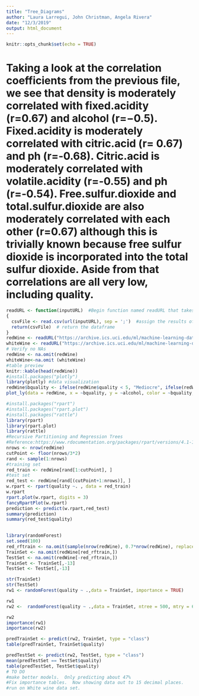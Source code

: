 ---
title: "Tree_Diagrams"
author: "Laura Larregui, John Christman, Angela Rivera"
date: "12/3/2019"
output: html_document
---

```{r setup, include=FALSE}
knitr::opts_chunk$set(echo = TRUE)
```
# Taking a look at the correlation coefficients from the previous file, we see that density is moderately correlated with fixed.acidity (r=0.67) and alcohol (r=−0.5). Fixed.acidity is moderately correlated with citric.acid (r= 0.67) and ph (r=-0.68). Citric.acid is moderately correlated with volatile.acidity (r=-0.55) and ph (r=-0.54). Free.sulfur.dioxide and total.sulfur.dioxide are also moderately correlated with each other (r=0.67) although this is trivially known because free sulfur dioxide is incorporated into the total sulfur dioxide. Aside from that correlations are all very low, including quality.

```{r visualization}
readURL <- function(inputURL)  #Begin function named readURL that takes a URL
{
  csvFile <- read.csv(url(inputURL), sep = ';')  #assign the results of the URL call as a csv file to a dataframe named csvFile. Added sep = ';' to seperate the data into columns
  return(csvFile)  # return the dataframe
}
redWine <- readURL("https://archive.ics.uci.edu/ml/machine-learning-databases/wine-quality/winequality-red.csv")
whiteWine <- readURL("https://archive.ics.uci.edu/ml/machine-learning-databases/wine-quality/winequality-white.csv")
# Verify no NAs
redWine <- na.omit(redWine)
whiteWine<-na.omit (whiteWine)
#table preview
knitr::kable(head(redWine))
#install.packages("plotly")
library(plotly) #data visualization
redWine$bquality <- ifelse(redWine$quality < 5, "Mediocre", ifelse(redWine$quality <7 , "Average", ifelse(redWine$quality >6, "Excellent", NA)))
plot_ly(data = redWine, x = ~bquality, y = ~alcohol, color = ~bquality, type = "box", colors = "Dark2")
```
```{r trees}
#install.packages("rpart")
#install.packages("rpart.plot")
#install.packages("rattle")
library(rpart)
library(rpart.plot)
library(rattle)
#Recursive Partitioning and Regression Trees
#Reference:https://www.rdocumentation.org/packages/rpart/versions/4.1-15/topics/rpart
nrows <- nrow(redWine)
cutPoint <- floor(nrows/3*2)
rand <- sample(1:nrows)
#training set
red_train <- redWine[rand[1:cutPoint], ]
#test set
red_test <- redWine[rand[(cutPoint+1:nrows)], ]
w.rpart <- rpart(quality ~. , data = red_train)
w.rpart
rpart.plot(w.rpart, digits = 3)
fancyRpartPlot(w.rpart)
prediction <- predict(w.rpart,red_test)
summary(prediction)
summary(red_test$quality)
        
```
```{r redForest}
library(randomForest)
set.seed(100)
red_rftrain <- na.omit(sample(nrow(redWine), 0.7*nrow(redWine), replace=FALSE))
TrainSet <- na.omit(redWine[red_rftrain,])
TestSet <- na.omit(redWine[-red_rftrain,])
TrainSet <- TrainSet[,-13]
TestSet <- TestSet[,-13]

str(TrainSet)
str(TestSet)
rw1 <- randomForest(quality ~ .,data = TrainSet, importance = TRUE)

rw1
rw2 <-  randomForest(quality ~ .,data = TrainSet, ntree = 500, mtry = 6, importance = TRUE)

rw2
importance(rw1)
importance(rw2)

predTrainSet <- predict(rw2, TrainSet, type = "class")
table(predTrainSet, TrainSet$quality)

predTestSet <- predict(rw2, TestSet, type = "class")
mean(predTestSet == TestSet$quality)
table(predTestSet, TestSet$quality)
# TO DO
#make better models.  Only predicting about 47%
#Fix importance tables.  Now showing data out to 15 decimal places.  
#run on White wine data set.
```


